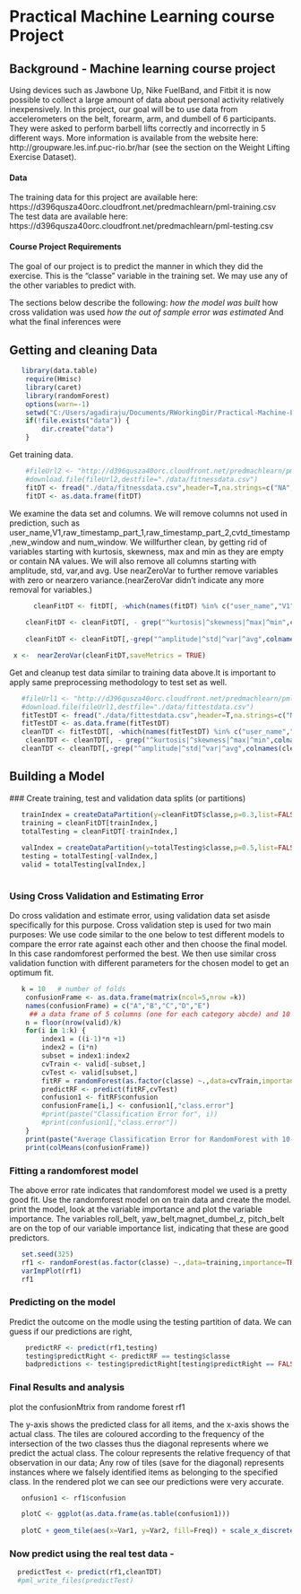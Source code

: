 Practical Machine Learning course Project
========================================================

Background - Machine learning course project
---------------------------------------------

Using devices such as Jawbone Up, Nike FuelBand, and Fitbit it is now possible to collect a 
large amount of data about personal activity relatively inexpensively. In this project, 
our goal will be to use data from accelerometers on the belt, forearm, arm, and dumbell of 6 participants. 
They were asked to perform barbell lifts correctly and incorrectly in 5 different ways. 
More information is available from the website here: http://groupware.les.inf.puc-rio.br/har (see the section on the Weight Lifting Exercise Dataset). 

#### Data 
The training data for this project are available here: https://d396qusza40orc.cloudfront.net/predmachlearn/pml-training.csv
The test data are available here:    https://d396qusza40orc.cloudfront.net/predmachlearn/pml-testing.csv

#### Course Project Requirements
The goal of our project is to predict the manner in which they did the exercise. This is the "classe" variable in the training set. We may use any of the other variables to predict with. 

The sections below describe the following:
*how the model was built
*how cross validation was used 
*how the out of sample error was estimated 
*And what the final inferences were

Getting and cleaning Data
--------------------------

```r
   library(data.table)
    require(Hmisc)
    library(caret)
    library(randomForest)
    options(warn=-1)
    setwd("C:/Users/agadiraju/Documents/RWorkingDir/Practical-Machine-Learning")
    if(!file.exists("data")) {
        dir.create("data")
    }

```

Get training data.
```r
    #fileUrl2 <- "http://d396qusza40orc.cloudfront.net/predmachlearn/pml-training.csv" 
    #download.file(fileUrl2,destfile="./data/fitnessdata.csv")
    fitDT <- fread("./data/fitnessdata.csv",header=T,na.strings=c("NA","Not available"),colClasses="character")
    fitDT <- as.data.frame(fitDT)
```
    
We examine the data set and columns. We will remove columns not used in prediction, such as user_name,V1,raw_timestamp_part_1,raw_timestamp_part_2,cvtd_timestamp,new_window and num_window. We willfurther clean, by getting rid of variables starting with kurtosis, skewness, max and min as they are empty or contain NA values. We will also remove  all columns starting with amplitude, std, var,and avg. Use nearZeroVar to further remove variables with zero or nearzero variance.(nearZeroVar didn't indicate any more removal for variables.)
   
  
```r
      cleanFitDT <- fitDT[, -which(names(fitDT) %in% c("user_name","V1","raw_timestamp_part_1","raw_timestamp_part_2","cvtd_timestamp","new_window","num_window"))]
    
    cleanFitDT <- cleanFitDT[, - grep("^kurtosis|^skewness|^max|^min",colnames(cleanFitDT))]
    
    cleanFitDT <- cleanFitDT[,-grep("^amplitude|^std|^var|^avg",colnames(cleanFitDT))]
```
```r
 x <-  nearZeroVar(cleanFitDT,saveMetrics = TRUE)
```

   
 Get and cleanup test data similar to training data above.It is important to apply same preprocessing methodology to test set as well.
```r
   #fileUrl1 <- "http://d396qusza40orc.cloudfront.net/predmachlearn/pml-testing.csv" 
   #download.file(fileUrl1,destfile="./data/fittestdata.csv")
   fitTestDT <- fread("./data/fittestdata.csv",header=T,na.strings=c("NA","Not available"),colClasses="character")
   fitTestDT <- as.data.frame(fitTestDT)
   cleanTDT <- fitTestDT[, -which(names(fitTestDT) %in% c("user_name","V1","raw_timestamp_part_1","raw_timestamp_part_2","cvtd_timestamp","new_window","num_window"))]
    cleanTDT <- cleanTDT[, - grep("^kurtosis|^skewness|^max|^min",colnames(cleanTDT))]
   cleanTDT <- cleanTDT[,-grep("^amplitude|^std|^var|^avg",colnames(cleanTDT))]
```
  
Building a Model
------------------

   ### Create training, test and validation data splits (or partitions)
   
   
```r
   trainIndex = createDataPartition(y=cleanFitDT$classe,p=0.3,list=FALSE)
   training = cleanFitDT[trainIndex,]
   totalTesting = cleanFitDT[-trainIndex,]
   
   valIndex = createDataPartition(y=totalTesting$classe,p=0.5,list=FALSE)
   testing = totalTesting[-valIndex,]
   valid = totalTesting[valIndex,]
   
```

### Using Cross Validation and Estimating Error

   Do cross validation and estimate error, using validation data set asisde specifically for this purpose. Cross validation step is used for two main purposes:
   We use code similar to the one below to test different models to compare the error rate against each other and then choose the final model. In this case randomforest performed the best.
   We then use similar cross validation function with different parameters for the chosen model to get an optimum fit.

```r
   k = 10   # number of folds
    confusionFrame <- as.data.frame(matrix(ncol=5,nrow =k))
    names(confusionFrame) = c("A","B","C","D","E")
     ## a data frame of 5 columns (one for each category abcde) and 10 rows - 1 for each fold) to hold class error estimates
    n = floor(nrow(valid)/k)
    for(i in 1:k) {
        index1 = ((i-1)*n +1)
        index2 = (i*n)
        subset = index1:index2
        cvTrain <- valid[-subset,]
        cvTest <- valid[subset,]
        fitRF = randomForest(as.factor(classe) ~.,data=cvTrain,importance=TRUE,ntree=200)
        predictRF <- predict(fitRF,cvTest)
        confusion1 <- fitRF$confusion
        confusionFrame[i,] <- confusion1[,"class.error"]
        #print(paste("Classification Error for", i))
        #print(confusion1[,"class.error"])
    }
    print(paste("Average Classification Error for RandomForest with 10-fold Cross validation:"))
    print(colMeans(confusionFrame))

```
    
### Fitting a randomforest model

   The above error rate indicates that randomforest model we used is a pretty good fit. Use the randomforest model on on train data and create the model. 
   print the model, look at the variable importance and plot the variable importance. The variables roll_belt, yaw_belt,magnet_dumbel_z,  pitch_belt are on the top of our variable importance list, indicating that these are good predictors.
   
```r
   set.seed(325)
   rf1 <- randomForest(as.factor(classe) ~.,data=training,importance=TRUE,ntree=200)
   varImpPlot(rf1)
   rf1
```

### Predicting on the model
   
   Predict the outcome on the modle using the testing partition of data. We can guess if our predictions are right,
   
   
```r
    predictRF <- predict(rf1,testing)
    testing$predictRight <- predictRF == testing$classe
    badpredictions <- testing$predictRight[testing$predictRight == FALSE]
```


### Final Results and analysis
  
  plot the confusionMtrix from randome forest rf1

   The y-axis shows the predicted class for all items, and the x-axis shows the actual class. The tiles are coloured according to the frequency of the intersection of the two classes thus the diagonal represents where we predict the actual class. The colour represents the relative frequency of that observation in our data; Any row of tiles (save for the diagonal) represents instances where we falsely identified items as belonging  to the specified class. 
   In the rendered plot we can see our predictions were very accurate.
   
```r
   onfusion1 <- rf1$confusion

   plotC <- ggplot(as.data.frame(as.table(confusion1)))
   
   plotC + geom_tile(aes(x=Var1, y=Var2, fill=Freq)) + scale_x_discrete(name="Actual Class") + scale_y_discrete(name="Predicted Class") + scale_fill_gradient(breaks=seq(from=-.5, to=4, by=.2)) + labs(fill="Normalized\nFrequency")
```

  
   
### Now predict using the real test data - 
```r
  predictTest <- predict(rf1,cleanTDT)
  #pml_write_files(predictTest)
```

  



